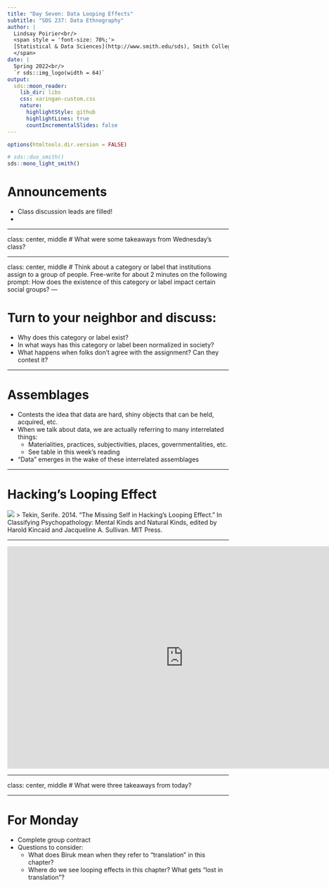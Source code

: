 ```yaml
---
title: "Day Seven: Data Looping Effects"
subtitle: "SDS 237: Data Ethnography"
author: |
  Lindsay Poirier<br/>
  <span style = 'font-size: 70%;'>
  [Statistical & Data Sciences](http://www.smith.edu/sds), Smith College<br/>
  </span>
date: |
  Spring 2022<br/>
  `r sds::img_logo(width = 64)`
output:
  sds::moon_reader:
    lib_dir: libs
    css: xaringan-custom.css
    nature:
      highlightStyle: github
      highlightLines: true
      countIncrementalSlides: false
---
```


```r
options(htmltools.dir.version = FALSE)
```

```r
# sds::duo_smith()
sds::mono_light_smith()
```

# Announcements

* Class discussion leads are filled!
* 

---

class: center, middle
# What were some takeaways from Wednesday's class?

---

class: center, middle
# Think about a category or label that institutions assign to a group of people. Free-write for about 2 minutes on the following prompt: How does the existence of this category or label impact certain social groups?
---

# Turn to your neighbor and discuss:

* Why does this category or label exist?
* In what ways has this category or label been normalized in society?
* What happens when folks don't agree with the assignment? Can they contest it?

---

# Assemblages

* Contests the idea that data are hard, shiny objects that can be held, acquired, etc.
* When we talk about data, we are actually referring to many interrelated things:
  * Materialities, practices, subjectivities, places, governmentalities, etc.
  * See table in this week's reading
* "Data" emerges in the wake of these interrelated assemblages

---

# Hacking’s Looping Effect

![](https://www.researchgate.net/profile/Serife-Tekin/publication/290942593/figure/fig2/AS:621511631192064@1525191328003/Looping-effects-in-later-hacking.png)
> Tekin, Serife. 2014. “The Missing Self in Hacking’s Looping Effect.” In Classifying Psychopathology: Mental Kinds and Natural Kinds, edited by Harold Kincaid and Jacqueline A. Sullivan. MIT Press.

---

<iframe width="800" height="505" src="https://www.youtube.com/embed/kiwRnrpKuIc" title="YouTube video player" frameborder="0" allow="accelerometer; autoplay; clipboard-write; encrypted-media; gyroscope; picture-in-picture" allowfullscreen></iframe>
  
---

class: center, middle
# What were three takeaways from today?

---

# For Monday

* Complete group contract
* Questions to consider:
  * What does Biruk mean when they refer to "translation" in this chapter?
  * Where do we see looping effects in this chapter? What gets "lost in translation"?

